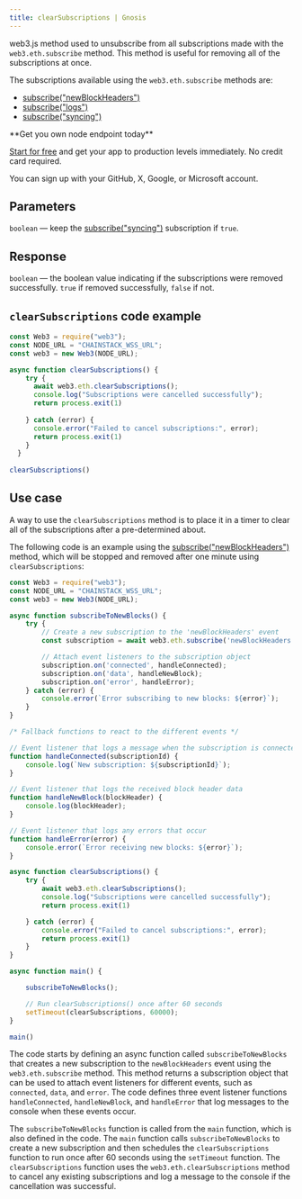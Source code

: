 ---
title: clearSubscriptions | Gnosis
---

web3.js method used to unsubscribe from all subscriptions made with the `web3.eth.subscribe` method. This method is useful for removing all of the subscriptions at once.

The subscriptions available using the `web3.eth.subscribe` methods are:

* [subscribe("newBlockHeaders")](/api-reference/gnosis-subscribenewblockheaders)
* [subscribe("logs")](/api-reference/gnosis-subscribelogs)
* [subscribe("syncing")](/api-reference/gnosis-subscribesyncing)

<Check>
**Get you own node endpoint today**

[Start for free](https://console.chainstack.com/) and get your app to production levels immediately. No credit card required.

You can sign up with your GitHub, X, Google, or Microsoft account.
</Check>


## Parameters

`boolean` — keep the [subscribe("syncing")](/api-reference/gnosis-subscribesyncing) subscription if `true`.

## Response

`boolean` — the boolean value indicating if the subscriptions were removed successfully. `true` if removed successfully, `false` if not.

## `clearSubscriptions` code example

```javascript index.js
const Web3 = require("web3");
const NODE_URL = "CHAINSTACK_WSS_URL";
const web3 = new Web3(NODE_URL);

async function clearSubscriptions() {
    try {
      await web3.eth.clearSubscriptions();
      console.log("Subscriptions were cancelled successfully");
      return process.exit(1)
      
    } catch (error) {
      console.error("Failed to cancel subscriptions:", error);
      return process.exit(1)
    }
  }
  
clearSubscriptions()
```


## Use case

A way to use the `clearSubscriptions` method is to place it in a timer to clear all of the subscriptions after a pre-determined about.

The following code is an example using the [subscribe("newBlockHeaders")](/api-reference/gnosis-subscribenewblockheaders) method, which will be stopped and removed after one minute using `clearSubscriptions`:

```javascript index.js
const Web3 = require("web3");
const NODE_URL = "CHAINSTACK_WSS_URL";
const web3 = new Web3(NODE_URL);

async function subscribeToNewBlocks() {
    try {
        // Create a new subscription to the 'newBlockHeaders' event
        const subscription = await web3.eth.subscribe('newBlockHeaders');

        // Attach event listeners to the subscription object
        subscription.on('connected', handleConnected);
        subscription.on('data', handleNewBlock);
        subscription.on('error', handleError);
    } catch (error) {
        console.error(`Error subscribing to new blocks: ${error}`);
    }
}

/* Fallback functions to react to the different events */

// Event listener that logs a message when the subscription is connected
function handleConnected(subscriptionId) {
    console.log(`New subscription: ${subscriptionId}`);
}

// Event listener that logs the received block header data
function handleNewBlock(blockHeader) {
    console.log(blockHeader);
}

// Event listener that logs any errors that occur
function handleError(error) {
    console.error(`Error receiving new blocks: ${error}`);
}

async function clearSubscriptions() {
    try {
        await web3.eth.clearSubscriptions();
        console.log("Subscriptions were cancelled successfully");
        return process.exit(1)

    } catch (error) {
        console.error("Failed to cancel subscriptions:", error);
        return process.exit(1)
    }
}

async function main() {

    subscribeToNewBlocks();

    // Run clearSubscriptions() once after 60 seconds
    setTimeout(clearSubscriptions, 60000);
}

main()
```


The code starts by defining an async function called `subscribeToNewBlocks` that creates a new subscription to the `newBlockHeaders` event using the `web3.eth.subscribe` method. This method returns a subscription object that can be used to attach event listeners for different events, such as `connected`, `data`, and `error`. The code defines three event listener functions `handleConnected`, `handleNewBlock`, and `handleError` that log messages to the console when these events occur.

The `subscribeToNewBlocks` function is called from the `main` function, which is also defined in the code. The `main` function calls `subscribeToNewBlocks` to create a new subscription and then schedules the `clearSubscriptions` function to run once after 60 seconds using the `setTimeout` function. The `clearSubscriptions` function uses the `web3.eth.clearSubscriptions` method to cancel any existing subscriptions and log a message to the console if the cancellation was successful.